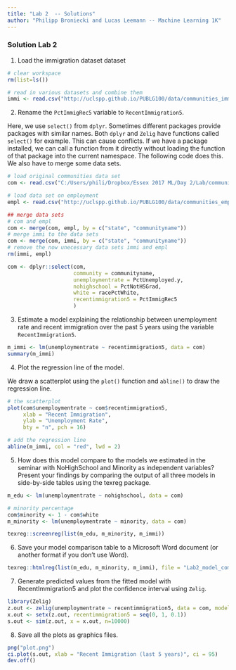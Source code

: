 ```yaml
---
title: "Lab 2  -- Solutions"
author: "Philipp Broniecki and Lucas Leemann -- Machine Learning 1K"
---
```


### Solution Lab 2

1. Load the immigration dataset dataset

```r
# clear workspace
rm(list=ls())

# read in various datasets and combine them 
immi <- read.csv("http://uclspp.github.io/PUBLG100/data/communities_immig.csv")

```


2. Rename the `PctImmigRec5` variable to `RecentImmigration5`.

Here, we use `select()` from `dplyr`. Sometimes different packages provide packages with similar names. Both `dplyr` and `Zelig` have functions called `select()` for example. This can cause conflicts. If we have a package installed, we can call a function from it directly without loading the function of that package into the current namespace. The following code does this. We also have to merge some data sets.


```r
# load original communities data set
com <- read.csv("C:/Users/phili/Dropbox/Essex 2017 ML/Day 2/Lab/communities.csv")

# load data set on employment
empl <- read.csv("http://uclspp.github.io/PUBLG100/data/communities_employment.csv")

## merge data sets
# com and empl
com <- merge(com, empl, by = c("state", "communityname"))
# merge immi to the data sets
com <- merge(com, immi, by = c("state", "communityname"))
# remove the now unecessary data sets immi and empl
rm(immi, empl)

com <- dplyr::select(com,
                     community = communityname,
                     unemploymentrate = PctUnemployed.y,
                     nohighschool = PctNotHSGrad,
                     white = racePctWhite,
                     recentimmigration5 = PctImmigRec5
                     )
```

3. Estimate a model explaining the relationship between unemployment rate and recent immigration over the past 5 years using the variable `RecentImmigration5`.

```r
m_immi <- lm(unemploymentrate ~ recentimmigration5, data = com)
summary(m_immi)
```

4. Plot the regression line of the model.

We draw a scatterplot using the `plot()` function and `abline()` to draw the regression line.

```r
# the scatterplot
plot(com$unemploymentrate ~ com$recentimmigration5,
     xlab = "Recent Immigration",
     ylab = "Unemployment Rate",
     bty = "n", pch = 16)

# add the regression line
abline(m_immi, col = "red", lwd = 2)
```

5. How does this model compare to the models we estimated in the seminar with NoHighSchool and Minority as independent variables? Present your findings by comparing the output of all three models in side-by-side tables using the texreg package.

```r
m_edu <- lm(unemploymentrate ~ nohighschool, data = com)

# minority percentage
com$minority <- 1 - com$white
m_minority <- lm(unemploymentrate ~ minority, data = com)

texreg::screenreg(list(m_edu, m_minority, m_immi))
```

6. Save your model comparison table to a Microsoft Word document (or another format if you don’t use Word).

```r
texreg::htmlreg(list(m_edu, m_minority, m_immi), file = "Lab2_model_comparison.doc")
```

7. Generate predicted values from the fitted model with RecentImmigration5 and plot the confidence interval using `Zelig`.

```r
library(Zelig)
z.out <- zelig(unemploymentrate ~ recentimmigration5, data = com, model = "ls")
x.out <- setx(z.out, recentimmigration5 = seq(0, 1, 0.1))
s.out <- sim(z.out, x = x.out, n=10000)
```

8. Save all the plots as graphics files.
```r
png("plot.png")
ci.plot(s.out, xlab = "Recent Immigration (last 5 years)", ci = 95)
dev.off()
```